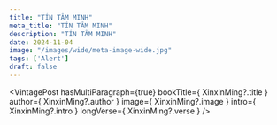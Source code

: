 ```yaml
---
title: "TÍN TÂM MINH"
meta_title: "TÍN TÂM MINH"
description: "TÍN TÂM MINH"
date: 2024-11-04
image: "/images/wide/meta-image-wide.jpg"
tags: ['Alert']
draft: false
---
```



<div style="width: 50%; margin: auto">
  <Youtube client:load id={XinxinMing?.youtubeId} title={XinxinMing?.title} />
</div>

<VintagePost
  hasMultiParagraph={true}
  bookTitle={ XinxinMing?.title }
  author={ XinxinMing?.author }
  image={ XinxinMing?.image }
  intro={ XinxinMing?.intro }
  longVerse={ XinxinMing?.verse }
/>
